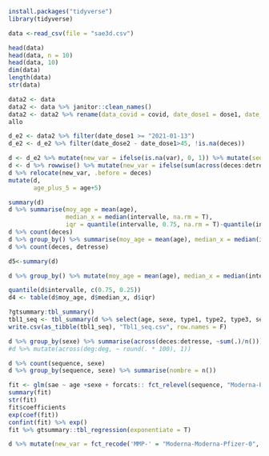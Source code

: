 ```r
install.packages("tidyverse")
library(tidyverse)
```

```r
data <-read_csv(file = "sae3d.csv")
```
```r
head(data)
head(data, n = 10)
head(data, 10)
dim(data)
length(data)
str(data)
```

```r
data2 <- data
data2 <- data %>% janitor::clean_names()
data2 <- data2 %>% rename(data_covid = covid, date_dose1 = dose1, date_dose2 = dose2, data_dose3 = dose3)
allo
```

```r
d_e2 <- data2 %>% filter(date_dose1 >= "2021-01-13")
d_e2 <- d_e2 %>% filter(date_dose2 - date_dose1>45, !is.na(deces))
```

```r
d <- d_e2 %>% mutate(new_var = ifelse(is.na(var), 0, 1)) %>% mutate(sequence = paste(type1, type2, type3, sep = "-"))%>% mutate( intervalle = date_dose2-date_dose1) %>% mutate(d, across(deces:detresse, ~ ifelse(. == "NON", 0, 1)))
d <- d %>% rowwise() %>% mutate(new_var = ifelse(sum(across(deces:detresse)) >= 1, 1, 0))%>% ungroup()
d %>% relocate(new_var, .before = deces)
mutate(d,
       age_plus_5 = age+5)
```
```r
summary(d)
d %>% summarise(moy_age = mean(age), 
                median_x = median(intervalle, na.rm = T), 
                iqr = quantile(intervalle, 0.75, na.rm = T)-quantile(intervalle, 0.25, na.rm = T))
d %>% count(deces)
d %>% group_by() %>% summarise(moy_age = mean(age), median_x = median(intervalle, na.rm = T))
d %>% count(deces, detresse)

d5<-summary(d)

d %>% group_by() %>% mutate(moy_age = mean(age), median_x = median(intervalle, na.rm = T))

quantile(d$intervalle, c(0.75, 0.25))
d4 <- table(d$moy_age, d$median_x, d$iqr)

```
```r
?gtsummary:tbl_summary()
tbl1_seq <- tbl_summary(d %>% select(age, sexe, type1, type2, type3, sequence), by = sequence, missing = "no", statistic = list(age ~ "{mean} ({sd})"), digits = list(everything() ~ 0))
write.csv(as_tibble(tbl1_seq), "Tbl1_seq.csv", row.names = F)
```

```r
d %>% group_by(sexe) %>% summarise(across(deces:detresse, ~sum(.)/n()))
#d %>% mutate(across(deg:deg, ~ round(. * 100), 1))

d %>% count(sequence, sexe)
d %>% group_by(sequence, sexe) %>% summarise(nombre = n())
```

```r
fit <- glm(sae ~ age +sexe + forcats:: fct_relevel(sequence, "Moderna-Pfizer-Moderna-0"), family = binomial, d)
summary(fit)
str(fit)
fit$coefficients
exp(coef(fit))
confint(fit) %>% exp()
fit %>% gtsummary::tbl_regression(exponentiate = T)
```
```r
d %>% mutate(new_var = fct_recode('MMP-' = "Moderna-Moderna-Pfizer-0", 'MPM-' = "Moderna-Pfizer-Moderna-0", 'MPM+' = "Moderna-Pfizer-Moderna-1", 'PPP-' = "Pfizer-Pfizer-Pfizer-0")) %>% ggplot(aes(x = new_var, y = sae))+geom_col()+labs(x = "Vaccine and COVID combination", y = "Systemic adverse events (%)")
```

